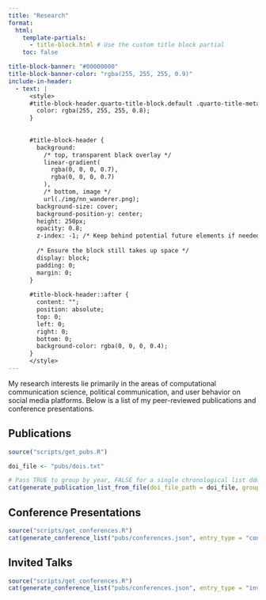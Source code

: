 ```yaml
---
title: "Research"
format:
  html:
    template-partials:
      - title-block.html # Use the custom title block partial
    toc: false 

title-block-banner: "#00000000"
title-block-banner-color: "rgba(255, 255, 255, 0.9)"
include-in-header:
  - text: |
      <style>
      #title-block-header.quarto-title-block.default .quarto-title-meta {
        color: rgba(255, 255, 255, 0.8);
      }
      
      
      #title-block-header {
        background:
          /* top, transparent black overlay */
          linear-gradient(
            rgba(0, 0, 0, 0.7), 
            rgba(0, 0, 0, 0.7)
          ),
          /* bottom, image */
          url(./img/nn_wanderer.png);
        background-size: cover;
        background-position-y: center;
        height: 250px;   
        opacity: 0.8; 
        z-index: -1; /* Keep behind potential future elements if needed */
      
        /* Ensure the block still takes up space */
        display: block;
        padding: 0;
        margin: 0;
      }
      
      #title-block-header::after {
        content: "";
        position: absolute;
        top: 0;
        left: 0;
        right: 0;
        bottom: 0;
        background-color: rgba(0, 0, 0, 0.4);
      }
      </style>
---
```


My research interests lie primarily in the areas of computational communication science, political communication, and user behavior on social media platforms. Below is a list of my peer-reviewed publications and conference presentations.

## Publications

```r
source("scripts/get_pubs.R")

doi_file <- "pubs/dois.txt" 

# Pass TRUE to group by year, FALSE for a single chronological list ddddddd
cat(generate_publication_list_from_file(doi_file_path = doi_file, group_by_year = TRUE))
```

## Conference Presentations

```r
source("scripts/get_conferences.R")
cat(generate_conference_list("pubs/conferences.json", entry_type = "conference"))
```

## Invited Talks

```r
source("scripts/get_conferences.R")
cat(generate_conference_list("pubs/conferences.json", entry_type = "invited_talk"))
```